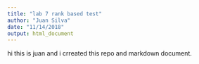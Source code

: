 ```yaml
---
title: "lab 7 rank based test"
author: "Juan Silva"
date: "11/14/2018"
output: html_document
---
```



hi this is juan and i crreated this repo and markdown document.